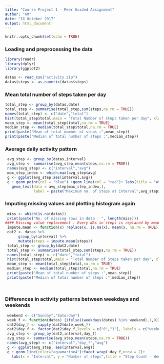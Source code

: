 ---
title: "Course Project 1 - Peer Guided Assignment"
author: "AM"
date: "18 October 2017"
output: html_document
---
```{r setup, include= FALSE}
knitr::opts_chunk$set(echo = TRUE)
```
### Loading and preprocessing the data
```{r, echo= TRUE,results='hide',message=FALSE,warning=FALSE}
library(readr)
library(dplyr)
library(ggplot2)

datas <- read_csv("activity.zip")
datas$steps <- as.numeric(datas$steps)
```
### Mean total number of steps taken per day

```{r, echo= TRUE}
total_step <- group_by(datas,date)
total_step <- summarise(total_step,sum(steps,na.rm = TRUE))
names(total_step) <- c("date","total")
hist(total_step$total,main = "Total Number of Steps taken per day", xlab = "Number of Steps",ylab = "Frequency")
mean_step <- mean(total_step$total,na.rm = TRUE)
median_step <- median(total_step$total,na.rm = TRUE)
print(paste("Mean of total number of steps :",mean_step))
print(paste("Median of total number of steps :",median_step))
```
### Average daily activity pattern
```{r, echo= TRUE}
 avg_step <- group_by(datas,interval)
 avg_step <- summarise(avg_step,mean(steps,na.rm = TRUE))
 names(avg_step) <- c("interval","avg")
 max_step_index <- which.max(avg_step$avg)
 g <- ggplot(avg_step,aes(interval,avg))  
 g + geom_point(col = "blue") +geom_line(col = "red")+ labs(title = "Average Steps Taken per interval", x = "Interval",y = "Number of Steps")+
   geom_text(data = avg_step[max_step_index,],
             label = paste("Maximum no. of Steps at Interval",avg_step$interval[max_step_index]))
```

### Imputing missing values and plotting histogram again

```{r, echo= TRUE}
 miss <- which(is.na(datas))
 print(paste("No. of missing rows in data : ", length(miss)))
#### Missing value replacement : Every NAs in steps is replaced by mean of no of steps in that date
 impute.mean <- function(x) replace(x, is.na(x), mean(x, na.rm = TRUE))
 dat2 <- datas %>%
      group_by(interval) %>%
      mutate(steps = impute.mean(steps))
 total_step <- group_by(dat2,date)
 total_step <- summarise(total_step,sum(steps,na.rm = TRUE))
 names(total_step) <- c("date","total")
 hist(total_step$total,main = "Total Number of Steps taken per day", xlab = "Number of Steps",ylab = "Frequency")
 mean_step <- mean(total_step$total,na.rm = TRUE)
 median_step <- median(total_step$total,na.rm = TRUE)
 print(paste("Mean of total number of steps :",mean_step))
 print(paste("Median of total number of steps :",median_step))
            
    
```

### Differences in activity patterns between weekdays and weekends

```{r, echo= TRUE}
 weekend <- c("Sunday","Saturday")
 week_f <- function(dates) {ifelse((weekdays(dates) %in% weekend),1,0)}
 dat2$day_f <- sapply(dat2$date,week_f)
 dat2$day_f <- factor(dat2$day_f,levels = c("0","1"), labels = c("weekday","weekend"))
 avg_step <- group_by(dat2,interval,day_f)
 avg_step <- summarise(avg_step,mean(steps,na.rm = TRUE))
 names(avg_step) <- c("interval","day_f","avg") 
 g <- ggplot(avg_step, aes(interval,avg))
 g + geom_line(color="aquamarine4")+facet_wrap(~day_f,nrow = 2)+
   labs(x = "Interval", y = "Number of steps",title = "Step Count - Weekday V/S Weekend")

````


